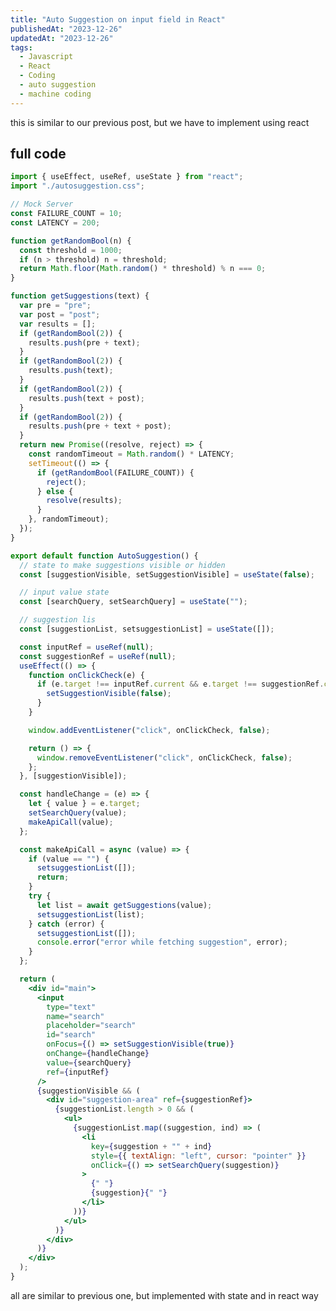 ```yaml
---
title: "Auto Suggestion on input field in React"
publishedAt: "2023-12-26"
updatedAt: "2023-12-26"
tags:
  - Javascript
  - React
  - Coding
  - auto suggestion
  - machine coding
---
```


this is similar to our previous post, but we have to implement using react

## full code

```jsx
import { useEffect, useRef, useState } from "react";
import "./autosuggestion.css";

// Mock Server
const FAILURE_COUNT = 10;
const LATENCY = 200;

function getRandomBool(n) {
  const threshold = 1000;
  if (n > threshold) n = threshold;
  return Math.floor(Math.random() * threshold) % n === 0;
}

function getSuggestions(text) {
  var pre = "pre";
  var post = "post";
  var results = [];
  if (getRandomBool(2)) {
    results.push(pre + text);
  }
  if (getRandomBool(2)) {
    results.push(text);
  }
  if (getRandomBool(2)) {
    results.push(text + post);
  }
  if (getRandomBool(2)) {
    results.push(pre + text + post);
  }
  return new Promise((resolve, reject) => {
    const randomTimeout = Math.random() * LATENCY;
    setTimeout(() => {
      if (getRandomBool(FAILURE_COUNT)) {
        reject();
      } else {
        resolve(results);
      }
    }, randomTimeout);
  });
}

export default function AutoSuggestion() {
  // state to make suggestions visible or hidden
  const [suggestionVisible, setSuggestionVisible] = useState(false);

  // input value state
  const [searchQuery, setSearchQuery] = useState("");

  // suggestion lis
  const [suggestionList, setsuggestionList] = useState([]);

  const inputRef = useRef(null);
  const suggestionRef = useRef(null);
  useEffect(() => {
    function onClickCheck(e) {
      if (e.target !== inputRef.current && e.target !== suggestionRef.current) {
        setSuggestionVisible(false);
      }
    }

    window.addEventListener("click", onClickCheck, false);

    return () => {
      window.removeEventListener("click", onClickCheck, false);
    };
  }, [suggestionVisible]);

  const handleChange = (e) => {
    let { value } = e.target;
    setSearchQuery(value);
    makeApiCall(value);
  };

  const makeApiCall = async (value) => {
    if (value == "") {
      setsuggestionList([]);
      return;
    }
    try {
      let list = await getSuggestions(value);
      setsuggestionList(list);
    } catch (error) {
      setsuggestionList([]);
      console.error("error while fetching suggestion", error);
    }
  };

  return (
    <div id="main">
      <input
        type="text"
        name="search"
        placeholder="search"
        id="search"
        onFocus={() => setSuggestionVisible(true)}
        onChange={handleChange}
        value={searchQuery}
        ref={inputRef}
      />
      {suggestionVisible && (
        <div id="suggestion-area" ref={suggestionRef}>
          {suggestionList.length > 0 && (
            <ul>
              {suggestionList.map((suggestion, ind) => (
                <li
                  key={suggestion + "" + ind}
                  style={{ textAlign: "left", cursor: "pointer" }}
                  onClick={() => setSearchQuery(suggestion)}
                >
                  {" "}
                  {suggestion}{" "}
                </li>
              ))}
            </ul>
          )}
        </div>
      )}
    </div>
  );
}
```

all are similar to previous one, but implemented with state and in react way 